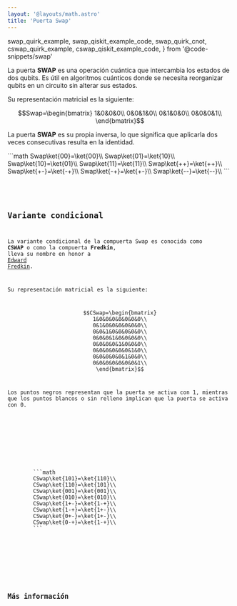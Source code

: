 ```yaml
---
layout: '@layouts/math.astro'
title: 'Puerta Swap'
---
```


  swap_quirk_example,
  swap_qiskit_example_code,
  swap_quirk_cnot,
  cswap_quirk_example,
  cswap_qiskit_example_code,
} from '@code-snippets/swap'

La puerta **SWAP** es una operación cuántica que intercambia los estados de dos qubits. Es útil en algoritmos cuánticos donde se necesita reorganizar qubits en un circuito sin alterar sus estados.

Su representación matricial es la siguiente:

```math
Swap=\begin{bmatrix}
1&0&0&0\\
0&0&1&0\\
0&1&0&0\\
0&0&0&1\\
\end{bmatrix}
```

La puerta **SWAP** es su propia inversa, lo que significa que aplicarla dos veces consecutivas resulta en la identidad.

<Tabs>
  <TabItem label='Quirk'>
    <Box>
        <Tabs>
            <TabItem label='Casos comunes'>
                <QuantumCircuit src={swap_quirk_example} />
            </TabItem>
            <TabItem label='Equivalencia con CNOT'>
                <QuantumCircuit src={swap_quirk_cnot} />
            </TabItem>
        </Tabs>
    </Box>
  </TabItem>
  <TabItem label='Dirac'>
    <Box>
        ```math
        Swap\ket{00}=\ket{00}\\
        Swap\ket{01}=\ket{10}\\
        Swap\ket{10}=\ket{01}\\
        Swap\ket{11}=\ket{11}\\
        Swap\ket{++}=\ket{++}\\
        Swap\ket{+-}=\ket{-+}\\
        Swap\ket{-+}=\ket{+-}\\
        Swap\ket{--}=\ket{--}\\
        ```
    </Box>
  </TabItem>
  <TabItem label='Qiskit'>
    <Box>
        <Code
          code={swap_qiskit_example_code}
          lang='py'
        />
    </Box>
  </TabItem>
</Tabs>

## Variante condicional

La variante condicional de la compuerta Swap es conocida como **CSWAP** o como la compuerta **Fredkin**, lleva su nombre en honor a <a href="https://en.wikipedia.org/wiki/Edward_Fredkin" target="_blank">Edward Fredkin</a>. 

Su representación matricial es la siguiente:
```math
CSwap=\begin{bmatrix}
1&0&0&0&0&0&0&0\\
0&1&0&0&0&0&0&0\\
0&0&1&0&0&0&0&0\\
0&0&0&1&0&0&0&0\\
0&0&0&0&1&0&0&0\\
0&0&0&0&0&0&1&0\\
0&0&0&0&0&1&0&0\\
0&0&0&0&0&0&0&1\\
\end{bmatrix}
```

Los puntos negros representan que la puerta se activa con 1, mientras que los puntos blancos o sin relleno implican que la puerta se activa con 0.

<Tabs>
  <TabItem label='Quirk'>
    <Box>
        <QuantumCircuit src={cswap_quirk_example} />
    </Box>
  </TabItem>
  <TabItem label='Dirac'>
    <Box>
        ```math
        CSwap\ket{101}=\ket{110}\\
        CSwap\ket{110}=\ket{101}\\
        CSwap\ket{001}=\ket{001}\\
        CSwap\ket{010}=\ket{010}\\
        CSwap\ket{1+-}=\ket{1-+}\\
        CSwap\ket{1-+}=\ket{1+-}\\
        CSwap\ket{0+-}=\ket{1+-}\\
        CSwap\ket{0-+}=\ket{1-+}\\
        ```
    </Box>
  </TabItem>
  <TabItem label='Qiskit'>
    <Box>
        <Code
          code={cswap_qiskit_example_code}
          lang='py'
        />
    </Box>
  </TabItem>
</Tabs>


## Más información

<Recommendations />
<BibItem id='wong' prefix='Capítulo 4.4.2, ' rate='r' />
<BibItem id='oreilly' rate='a' prefix='Capítulo 3, ' />
